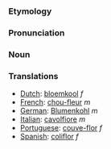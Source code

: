 ===Etymology===

===Pronunciation===

===Noun===

===Translations===
*[[Dutch]]: [[bloemkool]] ''f''
*[[French]]: [[chou-fleur]] ''m''
*[[German]]: [[Blumenkohl]] ''m''
*[[Italian]]: [[cavolfiore]] ''m''
*[[Portuguese]]: [[couve-flor]] ''f''
*[[Spanish]]: [[coliflor]] ''f''